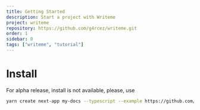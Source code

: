 ```yaml
---
title: Getting Started
description: Start a project with Writeme
project: writeme
repository: https://github.com/g4rcez/writeme.git
order: 1
sidebar: 0
tags: ["writeme", "tutorial"]
---
```


<TableOfContent />

# Install

For alpha release, install is not available, please, use

```bash
yarn create next-app my-docs --typescript --example https://github.com/g4rcez/writeme.git
```
